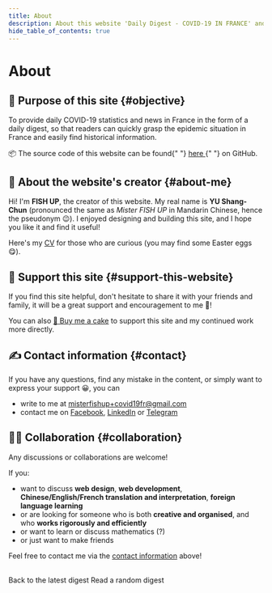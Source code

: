 ```yaml
---
title: About
description: About this website 'Daily Digest - COVID-19 IN FRANCE' and its creator FISH UP.
hide_table_of_contents: true
---
```



<h1 className="pages--h1">About</h1>

## 🎯 Purpose of this site {#objective}

To provide daily COVID-19 statistics and news in France in the form of a daily digest, so that readers can quickly grasp the epidemic situation in France and easily find historical information.

<div className="comment--translc_gray">
  📦 The source code of this website can be found{" "}
  <a href="https://github.com/MisterFISHUP/covid-19-in-france" title="Go to the GitHub repo">
    here
  </a>{" "}
  on GitHub.
</div>

## 🌱 About the website's creator {#about-me}

Hi! I'm **FISH UP**, the creator of this website. My real name is **YU Shang-Chun** (pronounced the same as _Mister FISH UP_ in Mandarin Chinese, hence the pseudonym 😉). I enjoyed designing and building this site, and I hope you like it and find it useful!

Here's my [CV](https://cv.misterfishup.com/) for those who are curious (you may find some Easter eggs 😋).

## 🤗 Support this site {#support-this-website}

If you find this site helpful, don't hesitate to share it with your friends and family, it will be a great support and encouragement to me 💪!

You can also [🍰 Buy me a cake](https://www.buymeacoffee.com/misterfishup) to support this site and my continued work more directly.

## ✍️ Contact information {#contact}

If you have any questions, find any mistake in the content, or simply want to express your support 😀, you can

- write to me at [misterfishup+covid19fr@gmail.com](mailto:misterfishup+covid19fr@gmail.com)
- contact me on [Facebook](https://www.facebook.com/profile.php?id=100000697055529), [LinkedIn](https://www.linkedin.com/in/shang-chun-yu/) or [Telegram](https://t.me/fish_up)

## 👋🏼 Collaboration {#collaboration}

Any discussions or collaborations are welcome!

If you:

- want to discuss **web design**, **web development**, **Chinese/English/French translation and interpretation**, **foreign language learning**
- or are looking for someone who is both **creative and organised**, and who **works rigorously and efficiently**
- or want to learn or discuss mathematics (?)
- or just want to make friends

Feel free to contact me via the [contact information](#contact) above!

<br />
<div className="flex-center--wrap">
  <Link
    className="button button--primary button--outline button--lg margin--sm"
    to={`/digest/2021/${monthEnLower(date.m)}/${date.d}`}
  >
    Back to the latest digest
  </Link>
  <Link
    className="button button--primary button--lg margin--sm"
    to={`/digest/${randDate.y}/${monthEnLower(randDate.m)}/${randDate.d}`}
  >
    Read a random digest
  </Link>
</div>